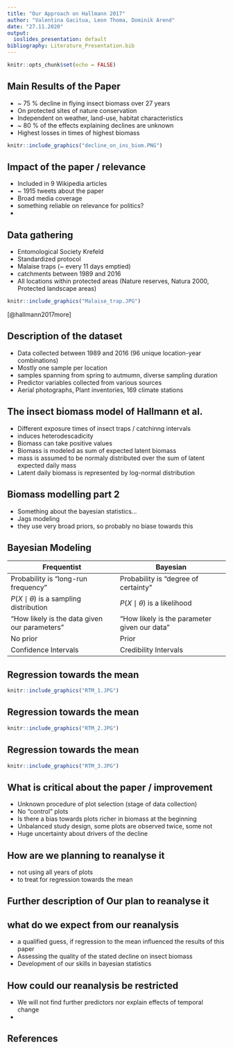 ```yaml
---
title: "Our Approach on Hallmann 2017"
author: "Valentina Gacitua, Leon Thoma, Dominik Arend"
date: "27.11.2020"
output:
  ioslides_presentation: default
bibliography: Literature_Presentation.bib
---
```


```r
knitr::opts_chunk$set(echo = FALSE)
```

## Main Results of the Paper
* ~ 75 % decline in flying insect biomass over 27 years
* On protected sites of nature conservation
* Independent on weather, land-use, habitat characteristics
* ~ 80 % of the effects explaining declines are unknown
* Highest losses in times of highest biomass

```r
knitr::include_graphics("decline_on_ins_biom.PNG")
```


## Impact of the paper / relevance
* Included in 9 Wikipedia articles
* ~ 1915 tweets about the paper
* Broad media coverage
* something reliable on relevance for politics?
*

## Data gathering
* Entomological Society Krefeld
* Standardized protocol
* Malaise traps (~ every 11 days emptied)
* catchments between 1989 and 2016
* All locations within protected areas (Nature reserves, Natura 2000, Protected landscape areas)

```r
knitr::include_graphics("Malaise_trap.JPG")
```
[@hallmann2017more]

## Description of the dataset
* Data collected between 1989 and 2016 (96 unique location-year combinations)
* Mostly one sample per location
* samples spanning from spring to autmumn, diverse sampling duration
* Predictor variables collected from various sources
 + Aerial photographs, Plant inventories, 169 climate stations

## The insect biomass model of Hallmann et al.
* Different exposure times of insect traps / catchinng intervals
+ induces heterodescadicity
* Biomass can take positive values
* Biomass is modeled as sum of expected latent biomass
+ mass is assumed to be normaly distributed over the sum of latent expected daily mass
+ Latent daily biomass is represented by log-normal distribution

## Biomass modelling part 2
+ Something about the bayesian statistics...
+ Jags modeling
* they use very broad priors, so probably no biase towards this

## Bayesian Modeling
| Frequentist | Bayesian |
| ---- | ---- |
| Probability is "long-run frequency" | Probability is "degree of certainty" |
| $P(X \mid \theta)$ is a sampling distribution | $P(X \mid \theta)$ is a likelihood |
| "How likely is the data given our parameters" | "How likely is the parameter given our data" |
| No prior | Prior |
| Confidence Intervals | Credibility Intervals |

## Regression towards the mean

```r
knitr::include_graphics("RTM_1.JPG")
```

## Regression towards the mean

```r
knitr::include_graphics("RTM_2.JPG")
```


## Regression towards the mean

```r
knitr::include_graphics("RTM_3.JPG")
```

## What is critical about the paper / improvement
* Unknown procedure of plot selection (stage of data collection)
* No "control" plots
* Is there a bias towards plots richer in biomass at the beginning
* Unbalanced study design, some plots are observed twice, some not
* Huge uncertainty about drivers of the decline

## How are we planning to reanalyse it
* not using all years of plots
+ to treat for regression towards the mean


## Further description of Our plan to reanalyse it

## what do we expect from our reanalysis
* a qualified guess, if regression to the mean influenced the results of this paper
* Assessing the quality of the stated decline on insect biomass
* Development of our skills in bayesian statistics

## How could our reanalysis be restricted
* We will not find further predictors nor explain effects of temporal change
* 

## References


